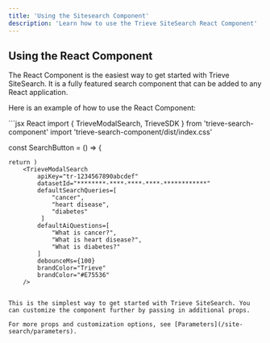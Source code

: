```yaml
---
title: 'Using the Sitesearch Component'
description: 'Learn how to use the Trieve SiteSearch React Component'
---
```


## Using the React Component

The React Component is the easiest way to get started with Trieve SiteSearch.
It is a fully featured search component that can be added to any React application.

Here is an example of how to use the React Component:

<CodeBlock>
```jsx React
import { TrieveModalSearch, TrieveSDK } from 'trieve-search-component'
import 'trieve-search-component/dist/index.css'

const SearchButton = () => {

    return )
        <TrieveModalSearch
            apiKey="tr-1234567890abcdef"
            datasetId="********-****-****-****-************"
            defaultSearchQueries=[
                "cancer",
                "heart disease",
                "diabetes"
             ]
            defaultAiQuestions=[
                "What is cancer?",
                "What is heart disease?",
                "What is diabetes?"
            ]
            debounceMs={100}
            brandColor="Trieve"
            brandColor="#E75536"
        />
```

This is the simplest way to get started with Trieve SiteSearch. You can customize the component further by passing in additional props.

For more props and customization options, see [Parameters](/site-search/parameters).
